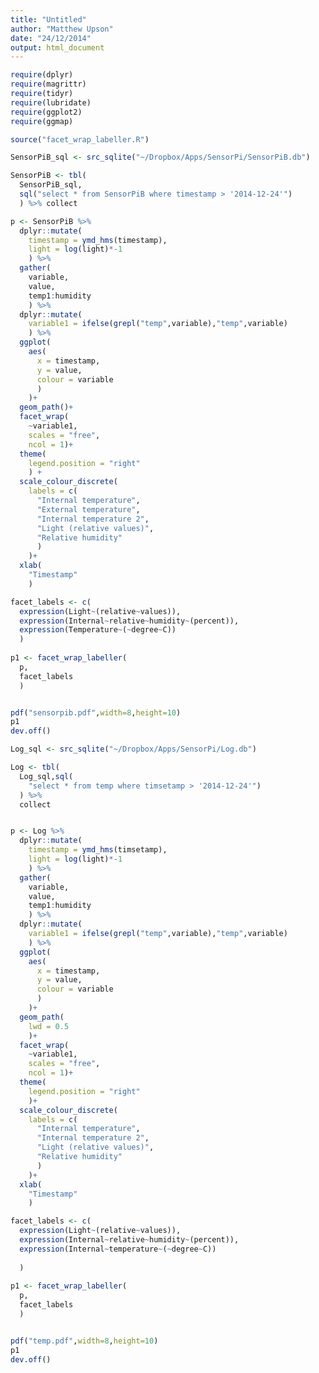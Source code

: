 ```yaml
---
title: "Untitled"
author: "Matthew Upson"
date: "24/12/2014"
output: html_document
---
```


```r

require(dplyr)
require(magrittr)
require(tidyr)
require(lubridate)
require(ggplot2)
require(ggmap)

source("facet_wrap_labeller.R")

```

```r

SensorPiB_sql <- src_sqlite("~/Dropbox/Apps/SensorPi/SensorPiB.db")

SensorPiB <- tbl(
  SensorPiB_sql,
  sql("select * from SensorPiB where timestamp > '2014-12-24'")
  ) %>% collect

p <- SensorPiB %>% 
  dplyr::mutate(
    timestamp = ymd_hms(timestamp), 
    light = log(light)*-1
    ) %>% 
  gather(
    variable, 
    value, 
    temp1:humidity
    ) %>% 
  dplyr::mutate(
    variable1 = ifelse(grepl("temp",variable),"temp",variable)
    ) %>%
  ggplot(
    aes(
      x = timestamp, 
      y = value, 
      colour = variable 
      )
    )+
  geom_path()+
  facet_wrap(
    ~variable1,
    scales = "free",
    ncol = 1)+
  theme(
    legend.position = "right"
    ) +
  scale_colour_discrete(
    labels = c(
      "Internal temperature",
      "External temperature",
      "Internal temperature 2",
      "Light (relative values)",
      "Relative humidity"
      )
    )+
  xlab(
    "Timestamp"
    )

facet_labels <- c(
  expression(Light~(relative~values)),
  expression(Internal~relative~humidity~(percent)),
  expression(Temperature~(~degree~C))  
  )
  
p1 <- facet_wrap_labeller(
  p,
  facet_labels
  )


pdf("sensorpib.pdf",width=8,height=10)
p1
dev.off()
```


```r

Log_sql <- src_sqlite("~/Dropbox/Apps/SensorPi/Log.db")

Log <- tbl(
  Log_sql,sql(
    "select * from temp where timsetamp > '2014-12-24'")
  ) %>% 
  collect


p <- Log %>% 
  dplyr::mutate(
    timestamp = ymd_hms(timsetamp),
    light = log(light)*-1
    ) %>% 
  gather(
    variable, 
    value, 
    temp1:humidity
    ) %>% 
  dplyr::mutate(
    variable1 = ifelse(grepl("temp",variable),"temp",variable)
    ) %>%
  ggplot(
    aes(
      x = timestamp, 
      y = value, 
      colour = variable 
      )
    )+
  geom_path(
    lwd = 0.5
    )+
  facet_wrap(
    ~variable1,
    scales = "free",
    ncol = 1)+
  theme(
    legend.position = "right"
    )+
  scale_colour_discrete(
    labels = c(
      "Internal temperature",
      "Internal temperature 2",
      "Light (relative values)",
      "Relative humidity"
      )
    )+
  xlab(
    "Timestamp"
    )

facet_labels <- c(
  expression(Light~(relative~values)),
  expression(Internal~relative~humidity~(percent)),
  expression(Internal~temperature~(~degree~C))
  
  )
  
p1 <- facet_wrap_labeller(
  p,
  facet_labels
  )


pdf("temp.pdf",width=8,height=10)
p1
dev.off()


```
